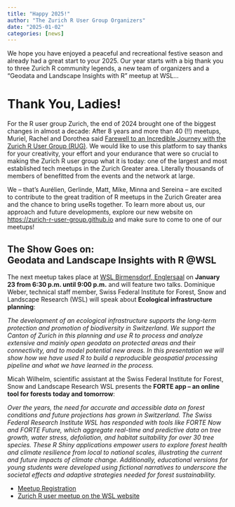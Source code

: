 ```yaml
---
title: "Happy 2025!"
author: "The Zurich R User Group Organizers"
date: "2025-01-02"
categories: [news]
---
```



We hope you have enjoyed a peaceful and recreational festive season and already had a great start to your 2025.
Our year starts with a big thank you to three Zurich R community legends, a new team of organizers and a "Geodata and Landscape Insights with R"
meetup at WSL...


<h1 class="text-4xl lg:text-5xl text-gray-500  lg:tracking-tight">
Thank You, Ladies!</h1>

For the R user group Zurich, the end of 2024 brought one of the biggest changes in almost a decade: 
After 8 years and more than 40 (!!) meetups, Muriel, Rachel and Dorothea said <a href="">Farewell to an Incredible Journey with the Zurich R User Group (RUG)</a>. We would like to use this platform to say thanks for your creativity, your effort and your endurance that were so crucial to making the Zurich R user group what it is today: one of the largest and most established tech meetups in the Zurich Greater area. 
Literally thousands of members of benefitted from the events and the network at large. 

We -- that's Aurélien, Gerlinde, Matt, Mike, Minna and Sereina -- are excited to contribute to the great tradition of R meetups in the Zurich Greater area and the chance to bring useRs together. To learn more about us, our approach and future developments, explore our new website on 
[https://zurich-r-user-group.github.io](https://zurich-r-user-group.github.io) and make sure to come to one of our meetups! 


## The Show Goes on:<br>Geodata and Landscape Insights with R @WSL

The next meetup takes place at [WSL Birmensdorf, Englersaal](https://maps.app.goo.gl/PqgzKBW4uPqeC7zT6) on 
**January 23 from 6:30 p.m. until 9:00 p.m.** and will feature two talks. Dominique Weber, technical staff member, Swiss Federal Institute for Forest, Snow and Landscape Research (WSL) will speak about **Ecological infrastructure planning**:

*The development of an ecological infrastructure supports the long-term protection and promotion of biodiversity in Switzerland. We support the Canton of Zurich in this planning and use R to process and analyze extensive and mainly open geodata on protected areas and their connectivity, and to model potential new areas. In this presentation we will show how we have used R to build a reproducible geospatial processing pipeline and what we have learned in the process.*

Micah Wilhelm, scientific assistant at the Swiss Federal Institute for Forest, Snow and Landscape Research WSL presents the **FORTE app -- an online tool for forests today and tomorrow**:

*Over the years, the need for accurate and accessible data on forest conditions and future projections has grown in Switzerland. The Swiss Federal Research Institute WSL has responded with tools like FORTE Now and FORTE Future, which aggregate real-time and predictive data on tree growth, water stress, defoliation, and habitat suitability for over 30 tree species. These R Shiny applications empower users to explore forest health and climate resilience from local to national scales, illustrating the current and future impacts of climate change. Additionally, educational versions for young students were developed using fictional narratives to underscore the societal effects and adaptive strategies needed for forest sustainability.*


- [Meetup Registration](https://www.meetup.com/zurich-r-user-group/events/304647040/?eventOrigin=group_upcoming_events)
- [Zurich R user meetup on the WSL website](https://www.wsl.ch/de/veranstaltungen-und-kurse/zurich-r-user-group-meetup/)

